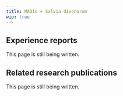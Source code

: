 ---
title: MAOIs + Salvia divonorum
wip: true
---

## Experience reports

This page is still being written.

## Related research publications

This page is still being written.

